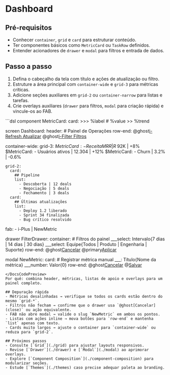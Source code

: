 # Dashboard
## Pré-requisitos
- Conhecer `container`, `grid` e `card` para estruturar conteúdo.
- Ter componentes básicos como `MetricCard` ou `TaskRow` definidos.
- Entender acionadores de `drawer` e `modal` para filtros e entrada de dados.

## Passo a passo
1. Defina o cabeçalho da tela com título e ações de atualização ou filtro.
2. Estruture a área principal com `container-wide` e `grid-3` para métricas críticas.
3. Adicione seções auxiliares em `grid-2` ou `container-narrow` para listas e tarefas.
4. Crie overlays auxiliares (`drawer` para filtros, `modal` para criação rápida) e vincule-os ao FAB.

<DocsCodePreview title="Estrutura completa do dashboard">
```dsl
component MetricCard:
  card:
    >>> %label
    # %value
    >> %trend

screen Dashboard:
  header:
    # Painel de Operações
    row-end:
      @ghost[i-Refresh Atualizar](refresh)
      @ghost[i-Filter Filtros](FilterDrawer)

  container-wide:
    grid-3:
      $MetricCard:
        - Receita MRR | R$ 92K | +8%
      $MetricCard:
        - Usuários ativos | 12.304 | +12%
      $MetricCard:
        - Churn | 3.2% | -0.6%

    grid-2:
      card:
        ## Pipeline
        list:
          - Descoberta | 12 deals
          - Negociação | 5 deals
          - Fechamento | 3 deals
      card:
        ## Últimas atualizações
        list:
          - Deploy 1.2 liberado
          - Sprint 34 finalizada
          - Bug crítico resolvido

  fab:
    - i-Plus | NewMetric

drawer FilterDrawer:
  container:
    # Filtros do painel
    ___select: Intervalo{7 dias | 14 dias | 30 dias}
    ___select: Equipe{Todos | Produto | Engenharia | Suporte}
    row-end:
      @ghost[Cancelar](close)
      @primary[Aplicar](applyFilters)

modal NewMetric:
  card:
    # Registrar métrica manual
    ___: Título{Nome da métrica}
    ___number: Valor{0}
    row-end:
      @ghost[Cancelar](close)
      @[Salvar](saveMetric)
```
</DocsCodePreview>
Por quê: combina header, métricas, listas de apoio e overlays para um painel completo.

## Depuração rápida
- Métricas desalinhadas → verifique se todos os cards estão dentro do mesmo `grid-*`.
- Filtros não fecham → confirme que o drawer usa `@ghost[Cancelar](close)` ou ação equivalente.
- FAB não abre modal → valide o slug `NewMetric` em ambos os pontos.
- Listas com ações inline → mova botões para `row-end` e mantenha `list` apenas com texto.
- Cards muito largos → ajuste o container para `container-wide` ou reduza para `grid-2`.

## Próximos passos
- Consulte [`Grid`](./grid) para ajustar layouts responsivos.
- Revise [`Drawer`](./drawer) e [`Modal`](./modal) ao aprimorar overlays.
- Explore [`Component Composition`](./component-composition) para modularizar seções.
- Estude [`Themes`](./themes) caso precise adequar paleta ao branding.

